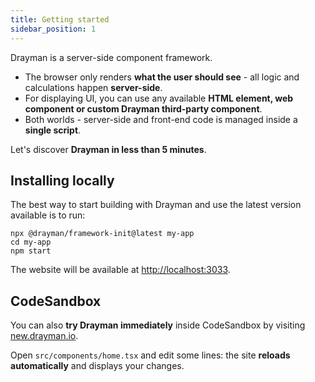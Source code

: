 ```yaml
---
title: Getting started
sidebar_position: 1
---
```


Drayman is a server-side component framework.

- The browser only renders **what the user should see** - all logic and calculations happen **server-side**.
- For displaying UI, you can use any available **HTML element, web component or custom Drayman third-party component**.
- Both worlds - server-side and front-end code is managed inside a **single script**.

Let's discover **Drayman in less than 5 minutes**.

<!-- Drayman is

## Prerequisites
These docs assume that you are familiar with such things as:
* [Node.js](https://nodejs.org/en/)
* [TypeScript](https://www.typescriptlang.org/)
* [JSX](https://reactjs.org/docs/jsx-in-depth.html) -->

## Installing locally

The best way to start building with Drayman and use the latest version available is to run:

```shell
npx @drayman/framework-init@latest my-app
cd my-app
npm start
```

The website will be available at [http://localhost:3033](http://localhost:3033).

## CodeSandbox

You can also **try Drayman immediately** inside CodeSandbox by visiting [new.drayman.io](http://new.drayman.io).

Open `src/components/home.tsx` and edit some lines: the site **reloads automatically** and displays your changes.

